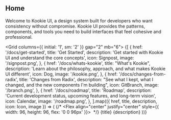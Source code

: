 
<Section size="1">

# Home

Welcome to Kookie UI, a design system built for developers who want consistency without compromise. Kookie UI provides the patterns, components, and tools you need to build interfaces that feel cohesive and professional.

</Section>

<Grid columns={{ initial: '1', sm: '2' }} gap="2" mb="6">
  {[
    {
      href: '/docs/get-started',
      title: 'Get Started',
      description: 'Get started with Kookie UI and understand the core concepts',
      icon: Signpost,
      image: '/signpost.png',
    },
    {
      href: '/docs/whats-kookie',
      title: "What's Kookie",
      description: 'Learn about the philosophy, approach, and what makes Kookie UI different',
      icon: Dog,
      image: '/kookie.png',
    },
    {
      href: '/docs/changes-from-radix',
      title: 'Changes from Radix',
      description: "See what I kept, what I changed, and the new components I'm building",
      icon: GitBranch,
      image: '/branch.png',
    },
    {
      href: '/docs/roadmap',
      title: 'Roadmap',
      description: 'Current development status, upcoming features, and long-term vision',
      icon: Calendar,
      image: '/roadmap.png',
    },
  ].map(({ href, title, description, icon: Icon, image }) => (
    <Card asChild key={href} size="2" variant="soft">
      <Link href={href}>
        <Flex direction="row" align="center" gap="4">
          {/* 
          <Flex align="center" justify="center" style={{ width: 96, height: 96, flex: '0 0 96px' }}>
            <Image src={image} alt="" width={96} height={96} fit="cover" />
          </Flex>
          */}
          <Flex direction="column" gap="2" p="2">
            <Flex align="center" gap="2">
              <Icon size={16} />
              <Heading size="3" weight="medium">
                {title}
              </Heading>
            </Flex>
            <Text size="2" color="gray">
              {description}
            </Text>
          </Flex>
        </Flex>
      </Link>
    </Card>
  ))}
</Grid>
